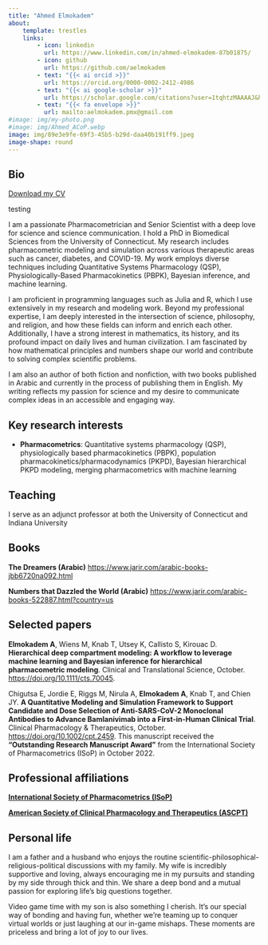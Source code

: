 ```yaml
---
title: "Ahmed Elmokadem"
about:
    template: trestles
    links:
        - icon: linkedin
          url: https://www.linkedin.com/in/ahmed-elmokadem-87b01875/
        - icon: github
          url: https://github.com/aelmokadem 
        - text: "{{< ai orcid >}}"
          url: https://orcid.org/0000-0002-2412-4986   
        - text: "{{< ai google-scholar >}}"
          url: https://scholar.google.com/citations?user=1tqhtzMAAAAJ&hl=en 
        - text: "{{< fa envelope >}}"
          url: mailto:aelmokadem.pmx@gmail.com
#image: img/my-photo.png
#image: img/Ahmed_ACoP.webp
image: img/89e3e9fe-69f3-45b5-b29d-daa40b191ff9.jpeg
image-shape: round
---
```


## Bio

[Download my CV](/files/cv.pdf){target="_blank" .btn .btn-primary}

testing


I am a passionate Pharmacometrician and Senior Scientist with a deep love for science and science communication. I hold a PhD in Biomedical Sciences from the University of Connecticut. My research includes pharmacometric modeling and simulation across various therapeutic areas such as cancer, diabetes, and COVID-19. My work employs diverse techniques including Quantitative Systems Pharmacology (QSP), Physiologically-Based Pharmacokinetics (PBPK), Bayesian inference, and machine learning.

I am proficient in programming languages such as Julia and R, which I use extensively in my research and modeling work. Beyond my professional expertise, I am deeply interested in the intersection of science, philosophy, and religion, and how these fields can inform and enrich each other. Additionally, I have a strong interest in mathematics, its history, and its profound impact on daily lives and human civilization. I am fascinated by how mathematical principles and numbers shape our world and contribute to solving complex scientific problems.

I am also an author of both fiction and nonfiction, with two books published in Arabic and currently in the process of publishing them in English. My writing reflects my passion for science and my desire to communicate complex ideas in an accessible and engaging way.

## Key research interests

* **Pharmacometrics**: Quantitative systems pharmacology (QSP), physiologically based pharmacokinetics (PBPK), population pharmacokinetics/pharmacodynamics (PKPD), Bayesian hierarchical PKPD modeling, merging pharmacometrics with machine learning

## Teaching

I serve as an adjunct professor at both the University of Connecticut and Indiana University

## Books

**The Dreamers (Arabic)** [https://www.jarir.com/arabic-books-jbb6720na092.html](https://www.jarir.com/arabic-books-jbb6720na092.html)

**Numbers that Dazzled the World (Arabic)** [https://www.jarir.com/arabic-books-522887.html?country=us](https://www.jarir.com/arabic-books-522887.html?country=us)

## Selected papers

**Elmokadem A**, Wiens M, Knab T, Utsey K, Callisto S, Kirouac D. **Hierarchical deep compartment modeling: A workflow to leverage machine learning and Bayesian inference for hierarchical pharmacometric modeling**. Clinical and Translational Science, October. [https://doi.org/10.1111/cts.70045](https://doi.org/10.1111/cts.70045). 

Chigutsa E, Jordie E, Riggs M, Nirula A, **Elmokadem A**, Knab T, and Chien JY. **A Quantitative Modeling and Simulation Framework to Support Candidate and Dose Selection of Anti-SARS-CoV-2 Monoclonal Antibodies to Advance Bamlanivimab into a First-in-Human Clinical Trial**. Clinical Pharmacology & Therapeutics, October. [https://doi.org/10.1002/cpt.2459](https://doi.org/10.1002/cpt.2459). This manuscript received the **“Outstanding Research Manuscript Award”** from the International Society of Pharmacometrics (ISoP) in October 2022.

## Professional affiliations

**[International Society of Pharmacometrics (ISoP)](https://www.isop.org/)**

**[American Society of Clinical Pharmacology and Therapeutics (ASCPT)](https://www.ascpt.org/)**


## Personal life

I am a father and a husband who enjoys the routine scientific-philosophical-religious-political discussions with my family. My wife is incredibly supportive and loving, always encouraging me in my pursuits and standing by my side through thick and thin. We share a deep bond and a mutual passion for exploring life's big questions together.

Video game time with my son is also something I cherish. It's our special way of bonding and having fun, whether we're teaming up to conquer virtual worlds or just laughing at our in-game mishaps. These moments are priceless and bring a lot of joy to our lives.


